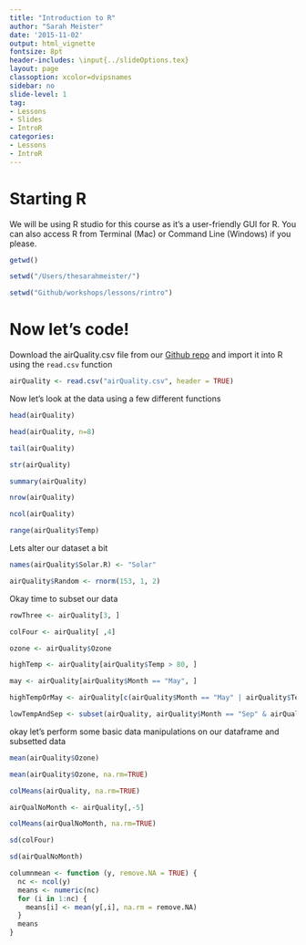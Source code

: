 ```yaml
---
title: "Introduction to R"
author: "Sarah Meister"
date: '2015-11-02'
output: html_vignette
fontsize: 8pt
header-includes: \input{../slideOptions.tex}
layout: page
classoption: xcolor=dvipsnames
sidebar: no
slide-level: 1
tag:
- Lessons
- Slides
- IntroR
categories:
- Lessons
- IntroR
---
```


# Starting R #

We will be using R studio for this course as it's a user-friendly GUI for R. You can also access R from Terminal (Mac) or Command Line (Windows) if you please. 

```r
getwd()

setwd("/Users/thesarahmeister/")

setwd("Github/workshops/lessons/rintro")

```

# Now let's code! #

Download the airQuality.csv file from our [Github repo](https://github.com/codeasmanuscript/workshops/tree/master/lessons/rintro) and import it into R using the `read.csv` function


```r
airQuality <- read.csv("airQuality.csv", header = TRUE)
```

Now let's look at the data using a few different functions

```r
head(airQuality)

head(airQuality, n=8)

tail(airQuality)

str(airQuality)

summary(airQuality)

nrow(airQuality)

ncol(airQuality)

range(airQuality$Temp)

```

Lets alter our dataset a bit

```r

names(airQuality$Solar.R) <- "Solar"

airQuality$Random <- rnorm(153, 1, 2)

```

Okay time to subset our data

```r

rowThree <- airQuality[3, ]

colFour <- airQuality[ ,4]

ozone <- airQuality$Ozone

highTemp <- airQuality[airQuality$Temp > 80, ]

may <- airQuality[airQuality$Month == "May", ]

highTempOrMay <- airQuality[c(airQuality$Month == "May" | airQuality$Temp > 80), ]

lowTempAndSep <- subset(airQuality, airQuality$Month == "Sep" & airQuality$Temp < 70)

```

okay let's perform some basic data manipulations on our dataframe and subsetted data

```r

mean(airQuality$Ozone)

mean(airQuality$Ozone, na.rm=TRUE)

colMeans(airQuality, na.rm=TRUE)

airQualNoMonth <- airQuality[,-5]

colMeans(airQualNoMonth, na.rm=TRUE)

sd(colFour)

sd(airQualNoMonth)
```


```r
columnmean <- function (y, remove.NA = TRUE) {
  nc <- ncol(y)
  means <- numeric(nc)
  for (i in 1:nc) {
    means[i] <- mean(y[,i], na.rm = remove.NA)
  }
  means
}
```

```r

```

```r

```